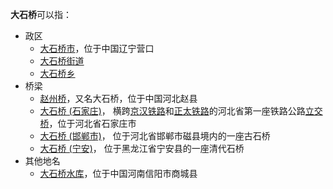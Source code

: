 '''大石桥'''可以指：
* 政区
** [[大石桥市|大石桥市]]，位于中国辽宁营口
** [[大石桥街道|大石桥街道]]
** [[大石桥乡|大石桥乡]]
* 桥梁
** [[赵州桥|赵州桥]]，又名大石桥，位于中国河北赵县
** [[大石桥_(石家庄)|大石桥 (石家庄)]]， 横跨[[京汉铁路|京汉铁路]]和[[石太铁路|正太铁路]]的河北省第一座铁路公路[[立交橋|立交桥]]，位于河北省石家庄市
** [[大石桥_(邯郸市)|大石桥 (邯郸市)]]， 位于河北省邯郸市磁县境内的一座古石桥
** [[大石桥_(宁安)|大石桥 (宁安)]]， 位于黑龙江省宁安县的一座清代石桥
* 其他地名
** [[大石桥水库|大石桥水库]]，位于中国河南信阳市商城县

{{Disambig|cat=三字消歧义}}